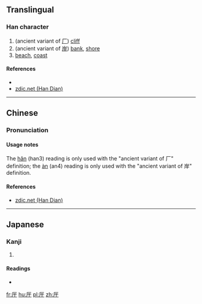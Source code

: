 ==Translingual==

===Han character===
{{Han char|rn=27|rad=厂|as=03|sn=5|four=|canj=一一十 (MMJ)|ids=⿸[[厂]][[干]]}}

# (ancient variant of [[厂]]) [[cliff]]
# (ancient variant of [[岸]]) [[bank]], [[shore]]
# [[beach]], [[coast]]

====References====
* {{Han ref|kx=0160.210|dkj=02896|hdz=10068.060|uh=5388|ud=21384}}
*[http://www.zdic.net/zd/zi/ZdicE5Zdic8EZdic88.htm zdic.net (Han Dian)]

----

==Chinese==
{{zh-hanzi-box|[[厈]]}}

===Pronunciation===
{{zh-pron
|m=hǎn,àn
|c=
|mc=
|oc=y
|ma=
|cat=n
}}

====Usage notes====
The [[hǎn]] (han3) reading is only used with the "ancient variant of 厂" definition; the [[àn]] (an4) reading is only used with the "ancient variant of 岸" definition. 

====References====
*[http://www.zdic.net/zd/zi/ZdicE5Zdic8EZdic88.htm zdic.net (Han Dian)]

----

==Japanese==

===Kanji===
{{ja-kanji|grade=|rs=厂03}}

# {{defn|lang=ja|sort=厂03}}

====Readings====
* {{ja-readings|on=[[かん]] (kan)|kun=[[がんだれ]] (gandare)}}

[[fr:厈]]
[[hu:厈]]
[[pl:厈]]
[[zh:厈]]
